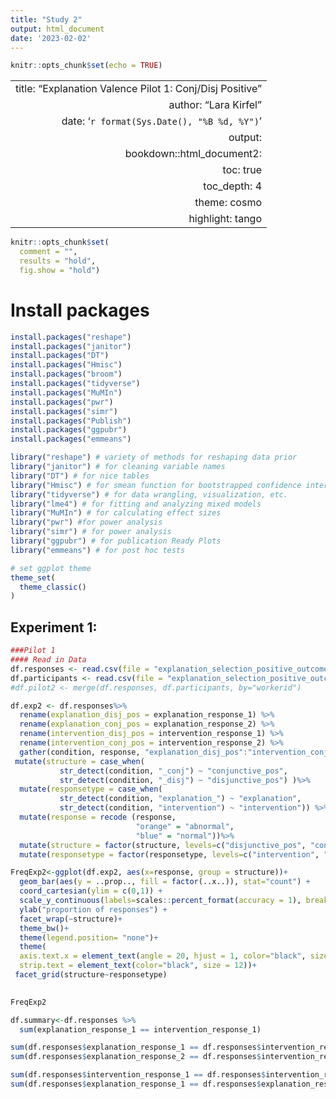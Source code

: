 ```yaml
---
title: "Study 2"
output: html_document
date: '2023-02-02'
---
```


```r
knitr::opts_chunk$set(echo = TRUE)
```

---
  title: "Explanation Valence Pilot 1: Conj/Disj Positive"
author: "Lara Kirfel"
date: '`r format(Sys.Date(), "%B %d, %Y")`'
output:
  bookdown::html_document2:
  toc: true
toc_depth: 4
theme: cosmo
highlight: tango
---
  
```r
knitr::opts_chunk$set(
  comment = "",
  results = "hold",
  fig.show = "hold")
```

# Install packages

```r
install.packages("reshape")
install.packages("janitor")
install.packages("DT")
install.packages("Hmisc")
install.packages("broom")
install.packages("tidyverse")
install.packages("MuMIn")
install.packages("pwr") 
install.packages("simr")
install.packages("Publish")
install.packages("ggpubr")
install.packages("emmeans")
```

```r
library("reshape") # variety of methods for reshaping data prior 
library("janitor") # for cleaning variable names 
library("DT") # for nice tables
library("Hmisc") # for smean function for bootstrapped confidence intervals 
library("tidyverse") # for data wrangling, visualization, etc. 
library("lme4") # for fitting and analyzing mixed models
library("MuMIn") # for calculating effect sizes
library("pwr") #for power analysis 
library("simr") # for power analysis 
library("ggpubr") # for publication Ready Plots
library("emmeans") # for post hoc tests
```

```r
# set ggplot theme 
theme_set(
  theme_classic()
)
```

## Experiment 1:

```r
###Pilot 1
#### Read in Data
df.responses <- read.csv(file = "explanation_selection_positive_outcome_study_2-responses.csv", stringsAsFactors = F, sep = ",") 
df.participants <- read.csv(file = "explanation_selection_positive_outcome_study_2-participants.csv", stringsAsFactors = F, sep = ",") 
#df.pilot2 <- merge(df.responses, df.participants, by="workerid")

```


```r
df.exp2 <- df.responses%>% 
  rename(explanation_disj_pos = explanation_response_1) %>% 
  rename(explanation_conj_pos = explanation_response_2) %>% 
  rename(intervention_disj_pos = intervention_response_1) %>% 
  rename(intervention_conj_pos = intervention_response_2) %>% 
  gather(condition, response, "explanation_disj_pos":"intervention_conj_pos") %>% 
 mutate(structure = case_when(
           str_detect(condition, "_conj") ~ "conjunctive_pos",
           str_detect(condition, "_disj") ~ "disjunctive_pos") )%>% 
  mutate(responsetype = case_when(
           str_detect(condition, "explanation_") ~ "explanation",
           str_detect(condition, "intervention") ~ "intervention")) %>% 
  mutate(response = recode (response, 
                            "orange" = "abnormal",
                            "blue" = "normal"))%>% 
  mutate(structure = factor(structure, levels=c("disjunctive_pos", "conjunctive_pos"))) %>% 
  mutate(responsetype = factor(responsetype, levels=c("intervention", "explanation")))

```

```r
FreqExp2<-ggplot(df.exp2, aes(x=response, group = structure))+
  geom_bar(aes(y = ..prop.., fill = factor(..x..)), stat="count") + 
  coord_cartesian(ylim = c(0,1)) +
  scale_y_continuous(labels=scales::percent_format(accuracy = 1), breaks = seq(0, 1, by=0.20)) +
  ylab("proportion of responses") +
  facet_wrap(~structure)+
  theme_bw()+
  theme(legend.position= "none")+
  theme(
  axis.text.x = element_text(angle = 20, hjust = 1, color="black", size = 14), 
  strip.text = element_text(color="black", size = 12))+
 facet_grid(structure~responsetype)
  

FreqExp2
```


```r
df.summary<-df.responses %>% 
  sum(explanation_response_1 == intervention_response_1)

sum(df.responses$explanation_response_1 == df.responses$intervention_response_1)
sum(df.responses$explanation_response_2 == df.responses$intervention_response_2)

sum(df.responses$intervention_response_1 == df.responses$intervention_response_2)
sum(df.responses$explanation_response_1 == df.responses$explanation_response_2)



```



